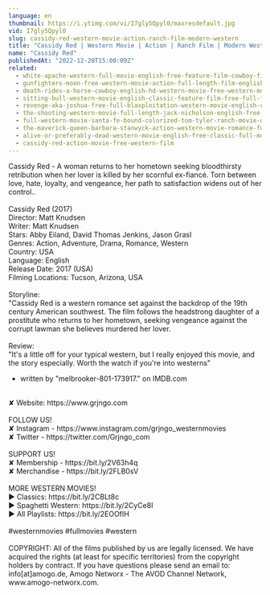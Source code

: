 ```yaml
---
language: en
thumbnail: https://i.ytimg.com/vi/I7gly5Qpyl0/maxresdefault.jpg
vid: I7gly5Qpyl0
slug: cassidy-red-western-movie-action-ranch-film-modern-western
title: "Cassidy Red | Western Movie | Action | Ranch Film | Modern Western"
name: "Cassidy Red"
publishedAt: "2022-12-20T15:00:09Z"
related:
  - white-apache-western-full-movie-english-free-feature-film-cowboy-film
  - gunfighters-moon-free-western-movie-action-full-length-film-english
  - death-rides-a-horse-cowboy-english-hd-western-movie-free-western-movies
  - sitting-bull-western-movie-english-classic-feature-film-free-full-flick-free-western-movies
  - revenge-aka-joshua-free-full-blaxploitation-western-movie-english-classic-feature-film
  - the-shooting-western-movie-full-length-jack-nicholson-english-free-full-westerns
  - full-western-movie-santa-fe-bound-colorized-tom-tyler-ranch-movie-outlaws
  - the-maverick-queen-barbara-stanwyck-action-western-movie-romance-full-length
  - alive-or-preferably-dead-western-movie-english-free-classic-full-movie
  - cassidy-red-action-movie-free-western-film
---
```


Cassidy Red - A woman returns to her hometown seeking bloodthirsty retribution when her lover is killed by her scornful ex-fiancé. Torn between love, hate, loyalty, and vengeance, her path to satisfaction widens out of her control..<br />
<br />
Cassidy Red (2017)<br />
Director: Matt Knudsen<br />
Writer: Matt Knudsen<br />
Stars: Abby Eiland, David Thomas Jenkins, Jason Grasl<br />
Genres: Action, Adventure, Drama, Romance, Western<br />
Country: USA<br />
Language: English<br />
Release Date: 2017 (USA)<br />
Filming Locations: Tucson, Arizona, USA <br />
<br />
Storyline: <br />
"Cassidy Red is a western romance set against the backdrop of the 19th century American southwest. The film follows the headstrong daughter of a prostitute who returns to her hometown, seeking vengeance against the corrupt lawman she believes murdered her lover.<br />
<br />
Review:<br />
"It's a little off for your typical western, but I really enjoyed this movie, and the story especially. Worth the watch if you're into westerns"<br />
- written by "melbrooker-801-173917." on IMDB.com<br />
<br />
✘ Website: https://www.grjngo.com<br />
<br />
FOLLOW US!<br />
✘ Instagram - https://www.instagram.com/grjngo_westernmovies<br />
✘ Twitter - https://twitter.com/Grjngo_com<br />
<br />
SUPPORT US!<br />
✘ Membership - https://bit.ly/2V63h4q<br />
✘ Merchandise - https://bit.ly/2FLB0sV<br />
<br />
MORE WESTERN MOVIES! <br />
► Classics: https://bit.ly/2CBLt8c <br />
► Spaghetti Western: https://bit.ly/2CyCe8I <br />
► All Playlists: https://bit.ly/2EOOfIH <br />
<br />
#westernmovies #fullmovies #western<br />
<br />
COPYRIGHT: All of the films published by us are legally licensed. We have acquired the rights (at least for specific territories) from the copyright holders by contract. If you have questions please send an email to: info[at]amogo.de, Amogo Networx - The AVOD Channel Network, www.amogo-networx.com.